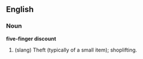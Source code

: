 ==English==
===Noun===
'''five-finger discount'''
# (slang) Theft (typically of a small item); shoplifting.